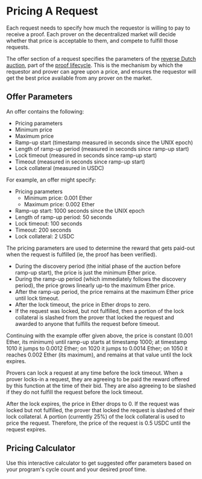 
# Pricing A Request

Each request needs to specify how much the requestor is willing to pay to receive a proof.
Each prover on the decentralized market will decide whether that price is acceptable to them, and compete to fulfill those requests.

The offer section of a request specifies the parameters of the [reverse Dutch auction](https://en.wikipedia.org/wiki/Reverse_auction#Dutch_reverse_auctions), part of the [proof lifecycle](/developers/proof-lifecycle).
This is the mechanism by which the requestor and prover can agree upon a price, and ensures the requestor will get the best price available from any prover on the market.

## Offer Parameters

An offer contains the following:

- Pricing parameters
- Minimum price
- Maximum price
- Ramp-up start (timestamp measured in seconds since the UNIX epoch)
- Length of ramp-up period (measured in seconds since ramp-up start)
- Lock timeout (measured in seconds since ramp-up start)
- Timeout (measured in seconds since ramp-up start)
- Lock collateral (measured in USDC)

For example, an offer might specify:

- Pricing parameters
  - Minimum price: 0.001 Ether
  - Maximum price: 0.002 Ether
- Ramp-up start: 1000 seconds since the UNIX epoch
- Length of ramp-up period: 50 seconds
- Lock timeout: 100 seconds
- Timeout: 200 seconds
- Lock collateral: 2 USDC

The pricing parameters are used to determine the reward that gets paid-out when the request is fulfilled (ie, the proof has been verified).

- During the discovery period (the initial phase of the auction before ramp-up start), the price is just the minimum Ether price.
- During the ramp-up period (which immediately follows the discovery period), the price grows linearly up-to the maximum Ether price.
- After the ramp-up period, the price remains at the maximum Ether price until lock timeout.
- After the lock timeout, the price in Ether drops to zero.
- If the request was locked, but not fulfilled, then a portion of the lock collateral is slashed from the prover that locked the request and awarded to anyone that fulfills the request before timeout.

Continuing with the example offer given above, the price is constant (0.001 Ether, its minimum) until ramp-up starts at timestamp 1000;
at timestamp 1010 it jumps to 0.0012 Ether; on 1020 it jumps to 0.0014 Ether; on 1050 it reaches 0.002 Ether (its maximum), and remains at that value until the lock expires.

Provers can lock a request at any time before the lock timeout. When a prover locks-in a request, they are agreeing to be paid the reward offered by this function at the time of their bid. They are also agreeing to be slashed if they do not fulfill the request before the lock timeout.

After the lock expires, the price in Ether drops to 0. If the request was locked but not fulfilled, the prover that locked the request is slashed of their lock collateral. A portion (currently 25%) of the lock collateral is used to price the request. Therefore, the price of the request is 0.5 USDC until the request expires.



## Pricing Calculator

Use this interactive calculator to get suggested offer parameters based on your program's cycle count and your desired proof time.

<PricingCalculator />

